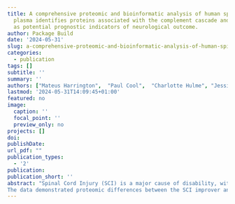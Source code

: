 ```yaml
---
title: A comprehensive proteomic and bioinformatic analysis of human spinal cord injury
  plasma identifies proteins associated with the complement cascade and liver function
  as potential prognostic indicators of neurological outcome.
author: Package Build
date: '2024-05-31'
slug: a-comprehensive-proteomic-and-bioinformatic-analysis-of-human-spinal-cord-injury-plasma-identifies-proteins-associated-with-the-complement-cascade-and-liver-function-as-potential-prognostic-indicators-of-neurological-outcome
categories:
  - publication
tags: []
subtitle: ''
summary: ''
authors: ["Mateus Harrington",  "Paul Cool",  "Charlotte Hulme", "Jessica Fisher-Stokes", "Mandy Peffers", "Wagih El Masri", "Aheed Osman", "Joy Roy Chowdhury", "Naveen Kumar", "Srinivasa Budithi", "Karina Wright"]
lastmod: '2024-05-31T14:09:45+01:00'
featured: no
image:
  caption: ''
  focal_point: ''
  preview_only: no
projects: []
doi:
publishDate:
url_pdf: ""
publication_types:
  - '2'
publication: 
publication_short: ''
abstract: "Spinal Cord Injury (SCI) is a major cause of disability, with complications post-injury often leading to life-long health issues with need of extensive treatment. Neurological outcome post-SCI can be variable and difficult to predict, particularly in incomplete injured patients. The identification of specific SCI biomarkers in blood, may be able to improve prognostics in the field. This study has utilised proteomic and bioinformatics methodologies to investigate differentially expressed proteins in plasma samples across human SCI cohorts with the aim of identifying candidate prognostic biomarkers and biological pathway alterations that relate to neurological outcome.
The data demonstrated proteomic differences between the SCI improver and non-improver cohorts, with the results from two independent approaches supporting each other and identifying 79 and 87 differences in total between the groups. Bioinformatics analyses revealed that the majority of differentially abundant proteins were components of the complement cascade and most interacted directly with the liver. Additional investigations into the chronology of these proteins, and their levels in other tissues (cerebrospinal fluid in particular) are needed to better understand the underlying pathophysiology, including any potentially modifiable targets. "
---
```

